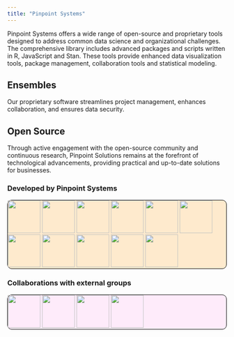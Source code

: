 ```yaml
---
title: "Pinpoint Systems"
---
```


Pinpoint Systems offers a wide range of open-source and proprietary tools designed to address common data science and organizational challenges. The comprehensive library includes advanced packages and scripts written in R, JavaScript and Stan. These tools provide enhanced data visualization tools, package management, collaboration tools and statistical modeling.

## Ensembles

Our proprietary software streamlines project management, enhances collaboration, and ensures data security.

## Open Source

Through active engagement with the open-source community and continuous research, Pinpoint Solutions remains at the forefront of technological advancements, providing practical and up-to-date solutions for businesses.

### Developed by Pinpoint Systems

```{=html}
<div style="background-color: #feeacd; border-style: solid; border-radius: 10px; border-color: #000; border-width: 1px;">
<a href="https://www.github.com/yonicd/carbonate"><img src="../images/hex/single/carbonate.png" width="75"></a> 
<a href="https://www.github.com/yonicd/covrpage"><img src="../images/hex/single/covrpage.png" width="75"></a> 
<a href="https://www.github.com/yonicd/details"><img src="../images/hex/single/details.png" width="75"></a> 
<a href="https://www.github.com/yonicd/helpdesk"><img src="../images/hex/single/helpdesk.png" width="75"></a> 
<a href="https://www.github.com/yonicd/reactor"><img src="../images/hex/single/reactor.png" width="75"></a> 
<a href="https://www.github.com/yonicd/ripe"><img src="../images/hex/single/ripe.png" width="75"></a> 
<a href="https://www.github.com/yonicd/shredder"><img src="../images/hex/single/shredder.png" width="75"></a> 
<a href="https://www.github.com/yonicd/slackreprex"><img src="../images/hex/single/slackreprex.png" width="75"></a> 
<a href="https://www.github.com/yonicd/slickr"><img src="../images/hex/single/slickr.png" width="75"></a> 
<a href="https://www.github.com/yonicd/snapper"><img src="../images/hex/single/snapper.png" width="75"></a> 
<a href="https://www.github.com/yonicd/whereami"><img src="../images/hex/single/whereami.png" width="75"></a> 
</div>
```


### Collaborations with external groups
```{=html}
<div style="background-color: #feebfa; border-style: solid; border-radius: 10px; border-color: #000; border-width: 1px;">
<a href="https://www.github.com/jonocarroll/ggeasy"><img src="../images/hex/collab/ggeasy.png" width="75"></a> 
<a href="https://www.github.com/openpharma/mmrm"><img src="../images/hex/collab/mmrm.png" width="75"></a> 
<a href="https://www.github.com/ThinkR-open/remedy"><img src="../images/hex/collab/remedy.png" width="75"></a> 
<a href="https://www.github.com/mrkaye97/slackr"><img src="../images/hex/collab/slackr.png" width="75"></a> 
</div>
```
